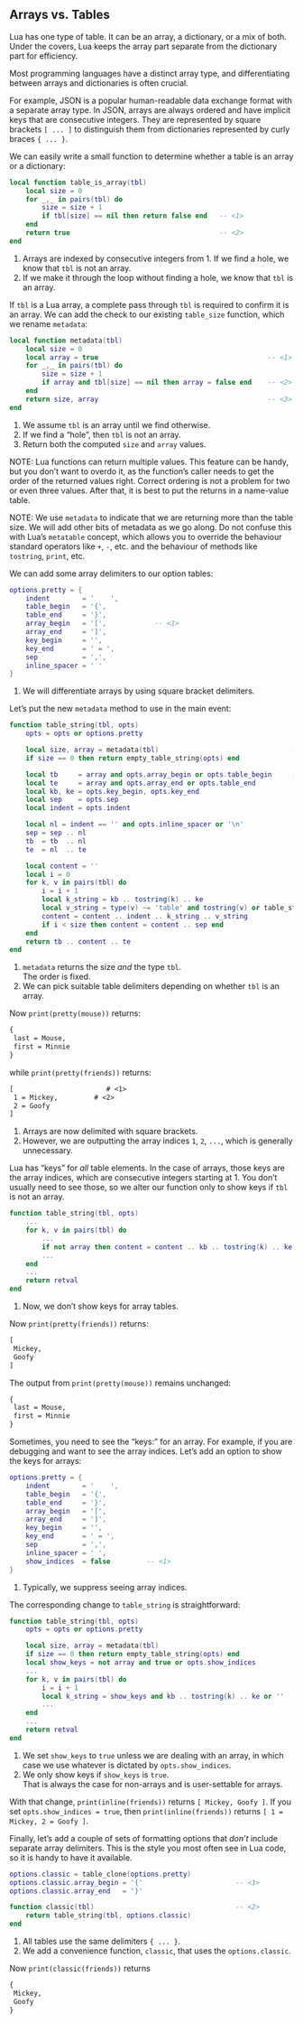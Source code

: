 ## Arrays vs. Tables

Lua has one type of table.
It can be an array, a dictionary, or a mix of both.
Under the covers, Lua keeps the array part separate from the dictionary part for efficiency.

Most programming languages have a distinct array type, and differentiating between arrays and dictionaries is often crucial.

For example, JSON is a popular human-readable data exchange format with a separate array type.
In JSON, arrays are always ordered and have implicit keys that are consecutive integers.
They are represented by square brackets `[ ... ]`  to distinguish them from dictionaries represented by curly braces `{ ... }`.

We can easily write a small function to determine whether a table is an array or a dictionary:
```lua
local function table_is_array(tbl)
    local size = 0
    for _,_ in pairs(tbl) do
        size = size + 1
        if tbl[size] == nil then return false end   -- <1>
    end
    return true                                     -- <2>
end
```
1. Arrays are indexed by consecutive integers from 1. If we find a hole, we know that `tbl` is not an array.
2. If we make it through the loop without finding a hole, we know that `tbl` is an array.

If `tbl` is a Lua array, a complete pass through `tbl` is required to confirm it is an array.
We can add the check to our existing `table_size` function, which we rename `metadata`:
```lua
local function metadata(tbl)
    local size = 0
    local array = true                                          -- <1>
    for _,_ in pairs(tbl) do
        size = size + 1
        if array and tbl[size] == nil then array = false end    -- <2>
    end
    return size, array                                          -- <3>
end
```
1. We assume `tbl` is an array until we find otherwise.
2. If we find a "hole", then `tbl` is not an array.
3. Return both the computed `size` and `array` values.

NOTE: Lua functions can return multiple values.
This feature can be handy, but you don't want to overdo it, as the function's caller needs to get the order of the returned values right.
Correct ordering is not a problem for two or even three values.
After that, it is best to put the returns in a name-value table.

NOTE: We use `metadata` to indicate that we are returning more than the table size.
We will add other bits of metadata as we go along.
Do not confuse this with Lua's `metatable` concept, which allows you to override the behaviour standard operators like `+`, `-`, etc. and the behaviour of methods like `tostring`, `print`, etc.

We can add some array delimiters to our option tables:
```lua
options.pretty = {
    indent        = '    ',
    table_begin   = '{',
    table_end     = '}',
    array_begin   = '[',            -- <1>
    array_end     = ']',
    key_begin     = '',
    key_end       = ' = ',
    sep           = ',',
    inline_spacer = ' '
}
```
1. We will differentiate arrays by using square bracket delimiters.

Let's put the new `metadata` method to use in the main event:
```lua
function table_string(tbl, opts)
    opts = opts or options.pretty

    local size, array = metadata(tbl)                                 -- <1>
    if size == 0 then return empty_table_string(opts) end

    local tb     = array and opts.array_begin or opts.table_begin     -- <2>
    local te     = array and opts.array_end or opts.table_end
    local kb, ke = opts.key_begin, opts.key_end
    local sep    = opts.sep
    local indent = opts.indent

    local nl = indent == '' and opts.inline_spacer or '\n'
    sep = sep .. nl
    tb  = tb  .. nl
    te  = nl  .. te

    local content = ''
    local i = 0
    for k, v in pairs(tbl) do
        i = i + 1
        local k_string = kb .. tostring(k) .. ke
        local v_string = type(v) ~= 'table' and tostring(v) or table_string(v, opts)
        content = content .. indent .. k_string .. v_string
        if i < size then content = content .. sep end
    end
    return tb .. content .. te
end
```
1. `metadata` returns the size *and* the type `tbl`. <br> The order is fixed.
2. We can pick suitable table delimiters depending on whether `tbl` is an array.

Now `print(pretty(mouse))` returns:
```txt
{
 last = Mouse,
 first = Minnie
}
```
while `print(pretty(friends))` returns:
```txt
[                       # <1>
 1 = Mickey,         # <2>
 2 = Goofy
]
```
1. Arrays are now delimited with square brackets.
2. However, we are outputting the array indices `1`, `2`, `...`, which is generally unnecessary.

Lua has "keys" for *all* table elements.
In the case of arrays, those keys are the array indices, which are consecutive integers starting at 1.
You don't usually need to see those, so we alter our function only to show keys if `tbl` is not an array.
```lua
function table_string(tbl, opts)
    ...
    for k, v in pairs(tbl) do
        ...
        if not array then content = content .. kb .. tostring(k) .. ke end   -- <1>
        ...
    end
    ...
    return retval
end
```
1. Now, we don't show keys for array tables.

Now `print(pretty(friends))` returns:
```txt
[
 Mickey,
 Goofy
]
```
The output from `print(pretty(mouse))` remains unchanged:
```txt
{
 last = Mouse,
 first = Minnie
}
```

Sometimes, you need to see the "keys:” for an array.
For example, if you are debugging and want to see the array indices.
Let's add an option to show the keys for arrays:
```lua
options.pretty = {
    indent        = '    ',
    table_begin   = '{',
    table_end     = '}',
    array_begin   = '[',
    array_end     = ']',
    key_begin     = '',
    key_end       = ' = ',
    sep           = ',',
    inline_spacer = ' ',
    show_indices  = false         -- <1>
}
```
1. Typically, we suppress seeing array indices.

The corresponding change to `table_string` is straightforward:
```lua
function table_string(tbl, opts)
    opts = opts or options.pretty

    local size, array = metadata(tbl)
    if size == 0 then return empty_table_string(opts) end
    local show_keys = not array and true or opts.show_indices                -- <1>
    ...
    for k, v in pairs(tbl) do
        i = i + 1
        local k_string = show_keys and kb .. tostring(k) .. ke or ''            -- <2>
        ...
    end
    ...
    return retval
end
```
1. We set `show_keys` to `true` unless we are dealing with an array, in which case we use whatever is dictated by `opts.show_indices`.
2. We only show keys if `show_keys` is `true`. <br> That is always the case for non-arrays and is user-settable for arrays.

With that change, `print(inline(friends))` returns `[ Mickey, Goofy ]`.
If you set `opts.show_indices = true`, then `print(inline(friends))` returns `[ 1 = Mickey, 2 = Goofy ]`.

Finally, let's add a couple of sets of formatting options that *don't* include separate array delimiters.
This is the style you most often see in Lua code, so it is handy to have it available.
```lua
options.classic = table_clone(options.pretty)
options.classic.array_begin = '{'                       -- <1>
options.classic.array_end   = '}'

function classic(tbl)                                   -- <2>
    return table_string(tbl, options.classic)
end
```
1. All tables use the same delimiters `{ ... }`.
2. We add a convenience function, `classic`, that uses the `options.classic`.

Now `print(classic(friends))` returns
```txt
{
 Mickey,
 Goofy
}
```
